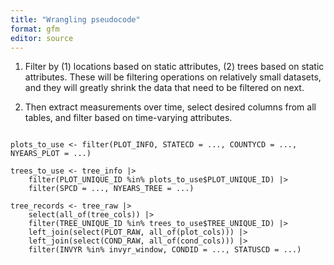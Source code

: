 ```yaml
---
title: "Wrangling pseudocode"
format: gfm
editor: source
---
```



1. Filter by (1) locations based on static attributes, (2) trees based on static attributes.
These will be filtering operations on relatively small datasets, and they will greatly shrink the data that need to be filtered on next.

2. Then extract measurements over time, select desired columns from all tables, and filter based on time-varying attributes.

```

plots_to_use <- filter(PLOT_INFO, STATECD = ..., COUNTYCD = ..., NYEARS_PLOT = ...)

trees_to_use <- tree_info |>
    filter(PLOT_UNIQUE_ID %in% plots_to_use$PLOT_UNIQUE_ID) |>
    filter(SPCD = ..., NYEARS_TREE = ...)
    
tree_records <- tree_raw |>
    select(all_of(tree_cols)) |>
    filter(TREE_UNIQUE_ID %in% trees_to_use$TREE_UNIQUE_ID) |>
    left_join(select(PLOT_RAW, all_of(plot_cols))) |>
    left_join(select(COND_RAW, all_of(cond_cols))) |>
    filter(INVYR %in% invyr_window, CONDID = ..., STATUSCD = ...)

```
